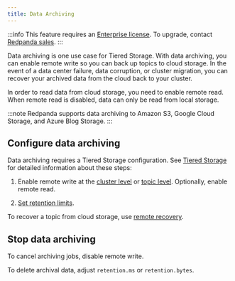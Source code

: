 ```yaml
---
title: Data Archiving
---
```


<head>
    <meta name="title" content="Data archiving | Redpanda Docs"/>
    <meta name="description" content="Set up data archiving on Redpanda."/>
</head>

:::info
This feature requires an [Enterprise license](../../introduction/licenses). To upgrade, contact [Redpanda sales](https://redpanda.com/try-redpanda?section=enterprise-cloud).
:::

Data archiving is one use case for Tiered Storage. With data archiving, you can enable remote write so you can back up topics to cloud storage. In the event of a data center failure, data corruption, or cluster migration, you can recover your archived data from the cloud back to your cluster. 

In order to read data from cloud storage, you need to enable remote read. When remote read is disabled, data can only be read from local storage. 

:::note
Redpanda supports data archiving to Amazon S3, Google Cloud Storage, and Azure Blog Storage. 
:::

## Configure data archiving

Data archiving requires a Tiered Storage configuration. See [Tiered Storage](../../data-management/tiered-storage) for detailed information about these steps:

1. Enable remote write at the [cluster level](../../data-management/tiered-storage/#enable-tiered-storage-for-a-cluster) or [topic level](../../data-management/tiered-storage/#enable-tiered-storage-for-a-topic). Optionally, enable remote read. 

2. [Set retention limits](../../data-management/tiered-storage/#set-retention-limits). 
   
To recover a topic from cloud storage, use [remote recovery](../../data-management/tiered-storage/#remote-recovery).

## Stop data archiving
   
To cancel archiving jobs, disable remote write. 

To delete archival data, adjust `retention.ms` or `retention.bytes`.
